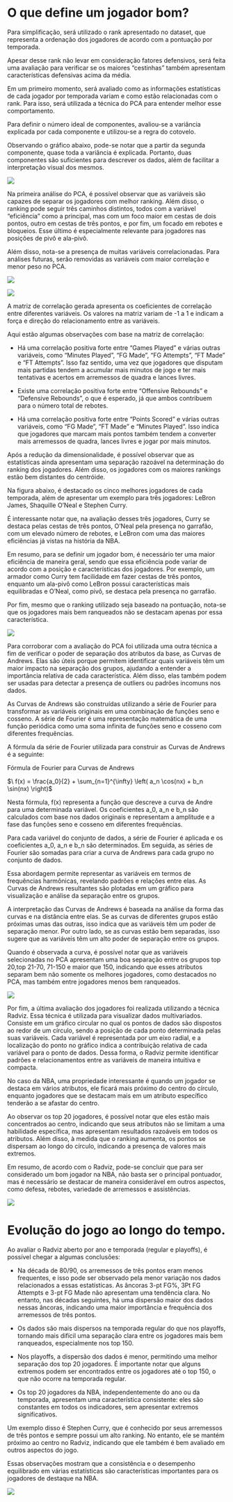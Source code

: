 # O que define um jogador bom?

Para simplificação, será utilizado o rank apresentado no dataset, que representa a ordenação dos jogadores de acordo com a pontuação por temporada.

Apesar desse rank não levar em consideração fatores defensivos, será feita uma avaliação para verificar se os maiores "cestinhas" também apresentam características defensivas acima da média.

Em um primeiro momento, será avaliado como as informações estatísticas de cada jogador por temporada variam e como estão relacionadas com o rank. Para isso, será utilizada a técnica do PCA para entender melhor esse comportamento.

Para definir o número ideal de componentes, avaliou-se a variância explicada por cada componente e utilizou-se a regra do cotovelo.

Observando o gráfico abaixo, pode-se notar que a partir da segunda componente, quase toda a variância é explicada. Portanto, duas componentes são suficientes para descrever os dados, além de facilitar a interpretação visual dos mesmos.

![](imagens/3.png)

Na primeira análise do PCA, é possível observar que as variáveis são capazes de separar os jogadores com melhor ranking. Além disso, o ranking pode seguir três caminhos distintos, todos com a variável "eficiência" como a principal, mas com um foco maior em cestas de dois pontos, outro em cestas de três pontos, e por fim, um focado em rebotes e bloqueios. Esse último é especialmente relevante para jogadores nas posições de pivô e ala-pivô.

Além disso, nota-se a presença de muitas variáveis correlacionadas. Para análises futuras, serão removidas as variáveis com maior correlação e menor peso no PCA.

![](imagens/4.png)

![](imagens/5.png)

A matriz de correlação gerada apresenta os coeficientes de correlação entre diferentes variáveis. Os valores na matriz variam de -1 a 1 e indicam a força e direção do relacionamento entre as variáveis.

Aqui estão algumas observações com base na matriz de correlação:

-   Há uma correlação positiva forte entre "Games Played" e várias outras variáveis, como "Minutes Played", "FG Made", "FG Attempts", "FT Made" e "FT Attempts". Isso faz sentido, uma vez que jogadores que disputam mais partidas tendem a acumular mais minutos de jogo e ter mais tentativas e acertos em arremessos de quadra e lances livres.

-   Existe uma correlação positiva forte entre "Offensive Rebounds" e "Defensive Rebounds", o que é esperado, já que ambos contribuem para o número total de rebotes.

-   Há uma correlação positiva forte entre "Points Scored" e várias outras variáveis, como "FG Made", "FT Made" e "Minutes Played". Isso indica que jogadores que marcam mais pontos também tendem a converter mais arremessos de quadra, lances livres e jogar por mais minutos.

Após a redução da dimensionalidade, é possível observar que as estatísticas ainda apresentam uma separação razoável na determinação do ranking dos jogadores. Além disso, os jogadores com os maiores rankings estão bem distantes do centróide.

Na figura abaixo, é destacado os cinco melhores jogadores de cada temporada, além de apresentar um exemplo para três jogadores: LeBron James, Shaquille O'Neal e Stephen Curry.

É interessante notar que, na avaliação desses três jogadores, Curry se destaca pelas cestas de três pontos, O'Neal pela presença no garrafão, com um elevado número de rebotes, e LeBron com uma das maiores eficiências já vistas na história da NBA.

Em resumo, para se definir um jogador bom, é necessário ter uma maior eficiência de maneira geral, sendo que essa eficiência pode variar de acordo com a posição e características dos jogadores. Por exemplo, um armador como Curry tem facilidade em fazer cestas de três pontos, enquanto um ala-pivô como LeBron possui características mais equilibradas e O'Neal, como pivô, se destaca pela presença no garrafão.

Por fim, mesmo que o ranking utilizado seja baseado na pontuação, nota-se que os jogadores mais bem ranqueados não se destacam apenas por essa característica.

![](imagens/6.png)

Para corroborar com a avaliação do PCA foi utilizada uma outra técnica a fim de verificar o poder de separação dos atributos da base, as Curvas de Andrews. Elas são úteis porque permitem identificar quais variáveis têm um maior impacto na separação dos grupos, ajudando a entender a importância relativa de cada característica. Além disso, elas também podem ser usadas para detectar a presença de outliers ou padrões incomuns nos dados.

As Curvas de Andrews são construídas utilizando a série de Fourier para transformar as variáveis originais em uma combinação de funções seno e cosseno. A série de Fourier é uma representação matemática de uma função periódica como uma soma infinita de funções seno e cosseno com diferentes frequências.

A fórmula da série de Fourier utilizada para construir as Curvas de Andrews é a seguinte:

Fórmula de Fourier para Curvas de Andrews

$\ f(x) = \frac{a_0}{2} + \sum_{n=1}^{\infty} \left( a_n \cos(nx) + b_n \sin(nx) \right)$

Nesta fórmula, f(x) representa a função que descreve a curva de Andre para uma determinada variável. Os coeficientes a_0, a_n e b_n são calculados com base nos dados originais e representam a amplitude e a fase das funções seno e cosseno em diferentes frequências.

Para cada variável do conjunto de dados, a série de Fourier é aplicada e os coeficientes a_0, a_n e b_n são determinados. Em seguida, as séries de Fourier são somadas para criar a curva de Andrews para cada grupo no conjunto de dados.

Essa abordagem permite representar as variáveis em termos de frequências harmônicas, revelando padrões e relações entre elas. As Curvas de Andrews resultantes são plotadas em um gráfico para visualização e análise da separação entre os grupos.

A interpretação das Curvas de Andrews é baseada na análise da forma das curvas e na distância entre elas. Se as curvas de diferentes grupos estão próximas umas das outras, isso indica que as variáveis têm um poder de separação menor. Por outro lado, se as curvas estão bem separadas, isso sugere que as variáveis têm um alto poder de separação entre os grupos.

Quando é observada a curva, é possível notar que as variáveis selecionadas no PCA apresentam uma boa separação entre os grupos top 20,top 21-70, 71-150 e maior que 150, indicando que esses atributos separam bem não somente os melhores jogadores, como destacados no PCA, mas também entre jogadores menos bem ranqueados.

![](imagens/7.png)

Por fim, a última avaliação dos jogadores foi realizada utilizando a técnica Radviz. Essa técnica é utilizada para visualizar dados multivariados. Consiste em um gráfico circular no qual os pontos de dados são dispostos ao redor de um círculo, sendo a posição de cada ponto determinada pelas suas variáveis. Cada variável é representada por um eixo radial, e a localização do ponto no gráfico indica a contribuição relativa de cada variável para o ponto de dados. Dessa forma, o Radviz permite identificar padrões e relacionamentos entre as variáveis de maneira intuitiva e compacta.

No caso da NBA, uma propriedade interessante é quando um jogador se destaca em vários atributos, ele ficará mais próximo do centro do círculo, enquanto jogadores que se destacam mais em um atributo específico tenderão a se afastar do centro.

Ao observar os top 20 jogadores, é possível notar que eles estão mais concentrados ao centro, indicando que seus atributos não se limitam a uma habilidade específica, mas apresentam resultados razoáveis em todos os atributos. Além disso, à medida que o ranking aumenta, os pontos se dispersam ao longo do círculo, indicando a presença de valores mais extremos.

Em resumo, de acordo com o Radviz, pode-se concluir que para ser considerado um bom jogador na NBA, não basta ser o principal pontuador, mas é necessário se destacar de maneira considerável em outros aspectos, como defesa, rebotes, variedade de arremessos e assistências.

![](imagens/40.png)

# Evolução do jogo ao longo do tempo.

Ao avaliar o Radviz aberto por ano e temporada (regular e playoffs), é possível chegar a algumas conclusões:

-   Na década de 80/90, os arremessos de três pontos eram menos frequentes, e isso pode ser observado pela menor variação nos dados relacionados a essas estatísticas. As âncoras 3-pt FG%, 3Pt FG Attempts e 3-pt FG Made não apresentam uma tendência clara. No entanto, nas décadas seguintes, há uma dispersão maior dos dados nessas âncoras, indicando uma maior importância e frequência dos arremessos de três pontos.

-   Os dados são mais dispersos na temporada regular do que nos playoffs, tornando mais difícil uma separação clara entre os jogadores mais bem ranqueados, especialmente nos top 150.

-   Nos playoffs, a dispersão dos dados é menor, permitindo uma melhor separação dos top 20 jogadores. É importante notar que alguns extremos podem ser encontrados entre os jogadores até o top 150, o que não ocorre na temporada regular.

-   Os top 20 jogadores da NBA, independentemente do ano ou da temporada, apresentam uma característica consistente: eles são constantes em todos os indicadores, sem apresentar extremos significativos.

Um exemplo disso é Stephen Curry, que é conhecido por seus arremessos de três pontos e sempre possui um alto ranking. No entanto, ele se mantém próximo ao centro no Radviz, indicando que ele também é bem avaliado em outros aspectos do jogo.

Essas observações mostram que a consistência e o desempenho equilibrado em várias estatísticas são características importantes para os jogadores de destaque na NBA.

![](imagens/14.png)
